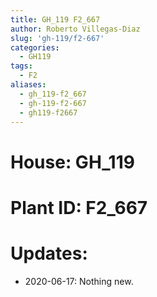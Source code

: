 ```yaml
---
title: GH_119 F2_667
author: Roberto Villegas-Diaz
slug: 'gh-119/f2-667'
categories:
  - GH119
tags:
  - F2
aliases:
  - gh_119-f2_667
  - gh-119-f2-667
  - gh119-f2667
---
```


# **House**: GH_119
# **Plant ID**: F2_667
# **Updates**: 
 - 2020-06-17: Nothing new.
